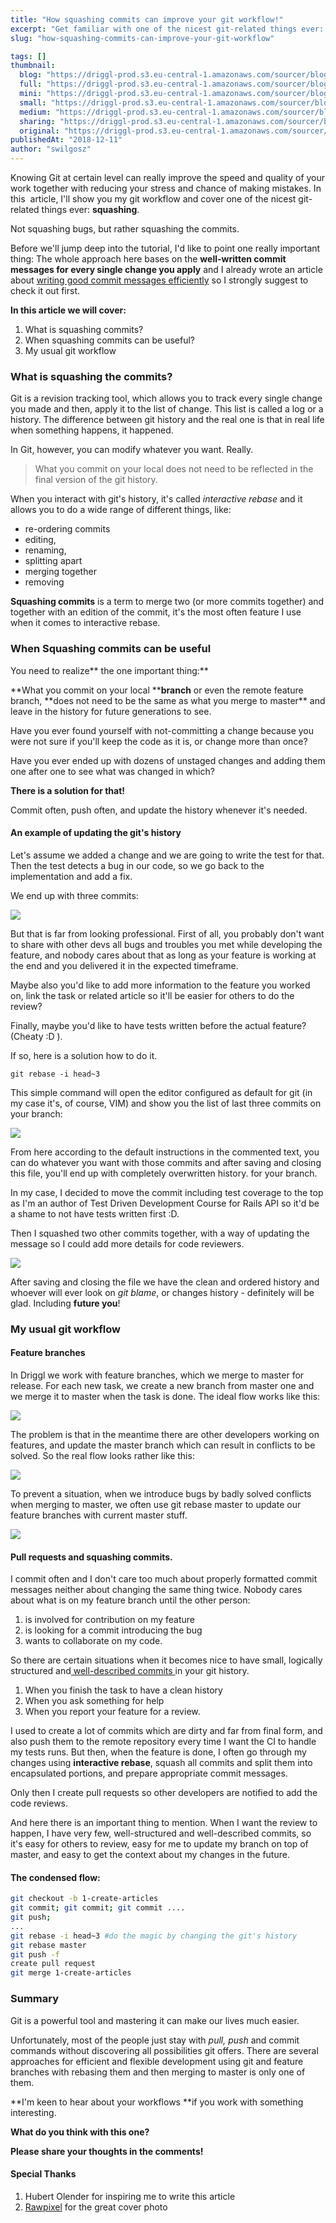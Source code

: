 ```yaml
---
title: "How squashing commits can improve your git workflow!"
excerpt: "Get familiar with one of the nicest git-related things ever: squashing.  Not squashing bugs, but rather squashing commits."
slug: "how-squashing-commits-can-improve-your-git-workflow"

tags: []
thumbnail:
  blog: "https://driggl-prod.s3.eu-central-1.amazonaws.com/sourcer/blogs/99a95609-d8fd-4a84-994c-2386fd1c15de/articles/8c20352c-daf3-42b3-92e3-6f8a4675c871/cover/blog.jpeg"
  full: "https://driggl-prod.s3.eu-central-1.amazonaws.com/sourcer/blogs/99a95609-d8fd-4a84-994c-2386fd1c15de/articles/8c20352c-daf3-42b3-92e3-6f8a4675c871/cover/full.jpeg"
  mini: "https://driggl-prod.s3.eu-central-1.amazonaws.com/sourcer/blogs/99a95609-d8fd-4a84-994c-2386fd1c15de/articles/8c20352c-daf3-42b3-92e3-6f8a4675c871/cover/mini.jpeg"
  small: "https://driggl-prod.s3.eu-central-1.amazonaws.com/sourcer/blogs/99a95609-d8fd-4a84-994c-2386fd1c15de/articles/8c20352c-daf3-42b3-92e3-6f8a4675c871/cover/small.jpeg"
  medium: "https://driggl-prod.s3.eu-central-1.amazonaws.com/sourcer/blogs/99a95609-d8fd-4a84-994c-2386fd1c15de/articles/8c20352c-daf3-42b3-92e3-6f8a4675c871/cover/medium.jpeg"
  sharing: "https://driggl-prod.s3.eu-central-1.amazonaws.com/sourcer/blogs/99a95609-d8fd-4a84-994c-2386fd1c15de/articles/8c20352c-daf3-42b3-92e3-6f8a4675c871/cover/sharing.jpeg"
  original: "https://driggl-prod.s3.eu-central-1.amazonaws.com/sourcer/blogs/99a95609-d8fd-4a84-994c-2386fd1c15de/articles/8c20352c-daf3-42b3-92e3-6f8a4675c871/cover/original.jpeg"
publishedAt: "2018-12-11"
author: "swilgosz"
---
```


Knowing Git at certain level can really improve the speed and quality of your work together with reducing your stress and chance of making mistakes. In this  article, I'll show you my git workflow and cover one of the nicest git-related things ever: **squashing**.

Not squashing bugs, but rather squashing the commits.

Before we'll jump deep into the tutorial, I'd like to point one really important thing: The whole approach here bases on the **well-written commit messages for every single change you apply** and I already wrote an article about [writing good commit messages efficiently](https://driggl.com/blog/a/how-to-write-professional-commits-efficiently) so I strongly suggest to check it out first.

**In this article we will cover:**

1.  What is squashing commits?
2.  When squashing commits can be useful?
3.  My usual git workflow

### What is squashing the commits?

Git is a revision tracking tool, which allows you to track every single change you made and then, apply it to the list of change. This list is called a log or a history. The difference between git history and the real one is that in real life when something happens, it happened.

In Git, however, you can modify whatever you want. Really.

> What you commit on your local does not need to be reflected in the final version of the git history.

When you interact with git's history, it's called _interactive rebase_ and it allows you to do a wide range of different things, like:

- re-ordering commits
- editing,
- renaming,
- splitting apart
- merging together
- removing

**Squashing commits** is a term to merge two (or more commits together) and together with an edition of the commit, it's the most often feature I use when it comes to interactive rebase.

### When Squashing commits can be useful

You need to realize** the one important thing:**

**What you commit on your local \*\***branch** or even the remote feature branch, **does not need to be the same as what you merge to master\*\* and leave in the history for future generations to see.

Have you ever found yourself with not-committing a change because you were not sure if you'll keep the code as it is, or change more than once?

Have you ever ended up with dozens of unstaged changes and adding them one after one to see what was changed in which?

**There is a solution for that!**

Commit often, push often, and update the history whenever it's needed.

#### An example of updating the git's history

Let's assume we added a change and we are going to write the test for that. Then the test detects a bug in our code, so we go back to the implementation and add a fix.

We end up with three commits:

![](https://driggl-prod.s3.amazonaws.com/media/project/e4bd6bca-6540-45d5-a89f-43f2dfd43f81/media_upload/a11e50c9-fd1d-48a9-b80e-cb05962e427c/media_file/blog_commit-list-dirty.png)

But that is far from looking professional. First of all, you probably don't want to share with other devs all bugs and troubles you met while developing the feature, and nobody cares about that as long as your feature is working at the end and you delivered it in the expected timeframe.

Maybe also you'd like to add more information to the feature you worked on, link the task or related article so it'll be easier for others to do the review?

Finally, maybe you'd like to have tests written before the actual feature? (Cheaty :D ).

If so, here is a solution how to do it.

    git rebase -i head~3

This simple command will open the editor configured as default for git (in my case it's, of course, VIM) and show you the list of last three commits on your branch:

![](https://driggl-prod.s3.amazonaws.com/media/project/e4bd6bca-6540-45d5-a89f-43f2dfd43f81/media_upload/e37f7681-2b2b-4898-b198-fa96b2c7df2c/media_file/blog_interactive-rebase-editor.png)

From here according to the default instructions in the commented text, you can do whatever you want with those commits and after saving and closing this file, you'll end up with completely overwritten history. for your branch.

In my case, I decided to move the commit including test coverage to the top as I'm an author of Test Driven Development Course for Rails API so it'd be a shame to not have tests written first :D.

Then I squashed two other commits together, with a way of updating the message so I could add more details for code reviewers.

![](https://driggl-prod.s3.amazonaws.com/media/project/e4bd6bca-6540-45d5-a89f-43f2dfd43f81/media_upload/ce48b3bf-68d0-4972-ab7b-f91603ef8153/media_file/blog_updated-history-editor.png)

After saving and closing the file we have the clean and ordered history and whoever will ever look on _git blame_, or changes history - definitely will be glad. Including **future you**!

### My usual git workflow

#### Feature branches

In Driggl we work with feature branches, which we merge to master for release. For each new task, we create a new branch from master one and we merge it to master when the task is done. The ideal flow works like this:

![](https://driggl-prod.s3.amazonaws.com/media/project/e4bd6bca-6540-45d5-a89f-43f2dfd43f81/media_upload/f6142686-691d-45ff-a94e-10155a7f5747/media_file/blog_ideal-git-flow.png)

The problem is that in the meantime there are other developers working on features, and update the master branch which can result in conflicts to be solved. So the real flow looks rather like this:

![](https://driggl-prod.s3.amazonaws.com/media/project/e4bd6bca-6540-45d5-a89f-43f2dfd43f81/media_upload/74624866-4eef-439b-8c22-a98c092f0527/media_file/blog_1544566003497.png)

To prevent a situation, when we introduce bugs by badly solved conflicts when merging to master, we often use git rebase master to update our feature branches with current master stuff.

![](https://driggl-prod.s3.amazonaws.com/media/project/e4bd6bca-6540-45d5-a89f-43f2dfd43f81/media_upload/d6a85e0c-c4d6-4cd0-82db-7eb7a9d8ea13/media_file/blog_1544565955534.png)

#### Pull requests and squashing commits.

I commit often and I don't care too much about properly formatted commit messages neither about changing the same thing twice. Nobody cares about what is on my feature branch until the other person:

1.  is involved for contribution on my feature
2.  is looking for a commit introducing the bug
3.  wants to collaborate on my code.

So there are certain situations when it becomes nice to have small, logically structured and[ well-described commits ](https://driggl.com/blog/a/how-to-write-professional-commits-efficiently)in your git history.

1.  When you finish the task to have a clean history
2.  When you ask something for help
3.  When you report your feature for a review.

I used to create a lot of commits which are dirty and far from final form, and also push them to the remote repository every time I want the CI to handle my tests runs. But then, when the feature is done, I often go through my changes using **interactive rebase**, squash all commits and split them into encapsulated portions, and prepare appropriate commit messages.

Only then I create pull requests so other developers are notified to add the code reviews.

And here there is an important thing to mention. When I want the review to happen, I have very few, well-structured and well-described commits, so it's easy for others to review, easy for me to update my branch on top of master, and easy to get the context about my changes in the future.

#### The condensed flow:

```bash
git checkout -b 1-create-articles
git commit; git commit; git commit ....
git push;
...
git rebase -i head~3 #do the magic by changing the git's history
git rebase master
git push -f
create pull request
git merge 1-create-articles
```

### Summary

Git is a powerful tool and mastering it can make our lives much easier.

Unfortunately, most of the people just stay with _pull, push_ and commit commands without discovering all possibilities git offers. There are several approaches for efficient and flexible development using git and feature branches with rebasing them and then merging to master is only one of them.

**I'm keen to hear about your workflows **if you work with something interesting.

**What do you think with this one?**

**Please share your thoughts in the comments!**

#### Special Thanks

1.  Hubert Olender for inspiring me to write this article
2.  [Rawpixel](https://unsplash.com/@rawpixel) for the great cover photo

